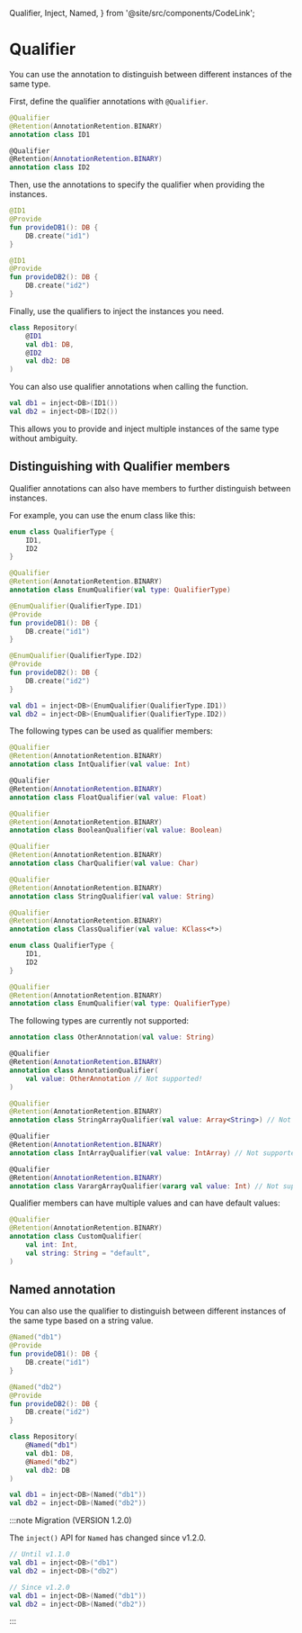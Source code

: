   Qualifier,
  Inject,
  Named,
} from '@site/src/components/CodeLink';


# Qualifier
You can use the <Qualifier /> annotation to distinguish between different instances of the same type.

First, define the qualifier annotations with `@Qualifier`.

```kotlin
@Qualifier
@Retention(AnnotationRetention.BINARY)
annotation class ID1

@Qualifier
@Retention(AnnotationRetention.BINARY)
annotation class ID2
```

Then, use the annotations to specify the qualifier when providing the instances.

```kotlin
@ID1
@Provide
fun provideDB1(): DB {
    DB.create("id1")
}

@ID1
@Provide
fun provideDB2(): DB {
    DB.create("id2")
}
```

Finally, use the qualifiers to inject the instances you need.

```kotlin
class Repository(
    @ID1
    val db1: DB,
    @ID2
    val db2: DB
)
```

You can also use qualifier annotations when calling the <Inject/> function.

```kotlin
val db1 = inject<DB>(ID1())
val db2 = inject<DB>(ID2())
```

This allows you to provide and inject multiple instances of the same type without ambiguity.

## Distinguishing with Qualifier members
Qualifier annotations can also have members to further distinguish between instances.

For example, you can use the enum class like this:

```kotlin
enum class QualifierType {
    ID1,
    ID2
}

@Qualifier
@Retention(AnnotationRetention.BINARY)
annotation class EnumQualifier(val type: QualifierType)
```
```kotlin
@EnumQualifier(QualifierType.ID1)
@Provide
fun provideDB1(): DB {
    DB.create("id1")
}

@EnumQualifier(QualifierType.ID2)
@Provide
fun provideDB2(): DB {
    DB.create("id2")
}
```
```kotlin
val db1 = inject<DB>(EnumQualifier(QualifierType.ID1))
val db2 = inject<DB>(EnumQualifier(QualifierType.ID2))
```

The following types can be used as qualifier members:

<Tabs>
  <TabItem value="number" label="Number" default>

```kotlin
@Qualifier
@Retention(AnnotationRetention.BINARY)
annotation class IntQualifier(val value: Int)

@Qualifier
@Retention(AnnotationRetention.BINARY)
annotation class FloatQualifier(val value: Float)
```

  </TabItem>
  <TabItem value="boolean" label="Boolean">

```kotlin
@Qualifier
@Retention(AnnotationRetention.BINARY)
annotation class BooleanQualifier(val value: Boolean)
```

  </TabItem>
  <TabItem value="char" label="Char">

```kotlin
@Qualifier
@Retention(AnnotationRetention.BINARY)
annotation class CharQualifier(val value: Char)
```

  </TabItem>
  <TabItem value="string" label="String">

```kotlin
@Qualifier
@Retention(AnnotationRetention.BINARY)
annotation class StringQualifier(val value: String)
```

  </TabItem>
  <TabItem value="kclass" label="KClass">

```kotlin
@Qualifier
@Retention(AnnotationRetention.BINARY)
annotation class ClassQualifier(val value: KClass<*>)
```

  </TabItem>
  <TabItem value="enums" label="Enums">

```kotlin
enum class QualifierType {
    ID1,
    ID2
}

@Qualifier
@Retention(AnnotationRetention.BINARY)
annotation class EnumQualifier(val type: QualifierType)
```

  </TabItem>
</Tabs>

The following types are currently not supported:

<Tabs>
  <TabItem value="annotations" label="Other annotations" default>

```kotlin
annotation class OtherAnnotation(val value: String)

@Qualifier
@Retention(AnnotationRetention.BINARY)
annotation class AnnotationQualifier(
    val value: OtherAnnotation // Not supported!
)
```

  </TabItem>
  <TabItem value="array" label="Array (including varargs)" default>

```kotlin
@Qualifier
@Retention(AnnotationRetention.BINARY)
annotation class StringArrayQualifier(val value: Array<String>) // Not supported!

@Qualifier
@Retention(AnnotationRetention.BINARY)
annotation class IntArrayQualifier(val value: IntArray) // Not supported!

@Qualifier
@Retention(AnnotationRetention.BINARY)
annotation class VarargArrayQualifier(vararg val value: Int) // Not supported!
```

  </TabItem>
</Tabs>

Qualifier members can have multiple values ​​and can have default values:

```kotlin
@Qualifier
@Retention(AnnotationRetention.BINARY)
annotation class CustomQualifier(
    val int: Int,
    val string: String = "default",
)
```

## Named annotation

You can also use the <Named/> qualifier to distinguish between different instances of the same type based on a string value.

```kotlin
@Named("db1")
@Provide
fun provideDB1(): DB {
    DB.create("id1")
}

@Named("db2")
@Provide
fun provideDB2(): DB {
    DB.create("id2")
}
```
```kotlin
class Repository(
    @Named("db1")
    val db1: DB,
    @Named("db2")
    val db2: DB
)
```
```kotlin
val db1 = inject<DB>(Named("db1"))
val db2 = inject<DB>(Named("db2"))
```

:::note Migration (VERSION 1.2.0)

The `inject()` API for `Named` has changed since v1.2.0.

```kotlin
// Until v1.1.0
val db1 = inject<DB>("db1")
val db2 = inject<DB>("db2")

// Since v1.2.0
val db1 = inject<DB>(Named("db1"))
val db2 = inject<DB>(Named("db2"))
```

:::
